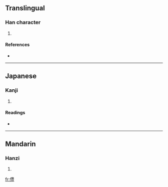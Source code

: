 ==Translingual==

===Han character===
{{Han char|rn=9|rad=人|as=13|sn=15|four=|canj=人廿田廿 (OTWT)}}

# {{defn|Han}}

====References====
* {{Han ref|kx=0118.160|dkj=01168|hdz=10225.030|uh=50FC|ud=20732}}

----

==Japanese==

===Kanji===
{{ja-kanji|grade=|rs=人13}}

# {{defn|Japanese}}

====Readings====
* {{ja-readings|on=[[ほう]] (hō)|kun=}}

----

==Mandarin==

===Hanzi===
{{cmn-hanzi|pin=[[fēng]] ([[feng1]])|wg=feng<sup>1</sup>}}

# {{defn|Mandarin}}

[[fr:僼]]